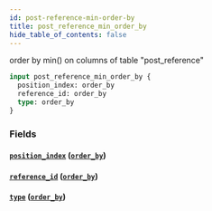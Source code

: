 ```yaml
---
id: post-reference-min-order-by
title: post_reference_min_order_by
hide_table_of_contents: false
---
```



order by min() on columns of table "post_reference"

```graphql
input post_reference_min_order_by {
  position_index: order_by
  reference_id: order_by
  type: order_by
}
```


### Fields

#### [`position_index`](#) ([`order_by`](../enums/order-by))




#### [`reference_id`](#) ([`order_by`](../enums/order-by))




#### [`type`](#) ([`order_by`](../enums/order-by))






